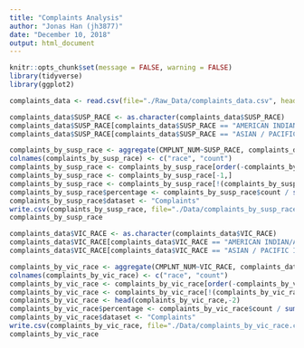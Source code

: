 ```yaml
---
title: "Complaints Analysis"
author: "Jonas Han (jh3877)"
date: "December 10, 2018"
output: html_document
---
```



```r
knitr::opts_chunk$set(message = FALSE, warning = FALSE)
library(tidyverse)
library(ggplot2)
```

```r
complaints_data <- read.csv(file="./Raw_Data/complaints_data.csv", header=TRUE, na.strings="n/a")
```

```r
complaints_data$SUSP_RACE <- as.character(complaints_data$SUSP_RACE)
complaints_data$SUSP_RACE[complaints_data$SUSP_RACE == "AMERICAN INDIAN/ALASKAN NATIVE"] <- "AMER IND"
complaints_data$SUSP_RACE[complaints_data$SUSP_RACE == "ASIAN / PACIFIC ISLANDER"] <- "ASIAN/PAC.ISL"

complaints_by_susp_race <- aggregate(CMPLNT_NUM~SUSP_RACE, complaints_data, length)
colnames(complaints_by_susp_race) <- c("race", "count")
complaints_by_susp_race <- complaints_by_susp_race[order(-complaints_by_susp_race$count),]
complaints_by_susp_race <- complaints_by_susp_race[-1,]
complaints_by_susp_race <- complaints_by_susp_race[!(complaints_by_susp_race$race=="UNKNOWN"),]
complaints_by_susp_race$percentage <- complaints_by_susp_race$count / sum(complaints_by_susp_race$count)
complaints_by_susp_race$dataset <- "Complaints"
write.csv(complaints_by_susp_race, file="./Data/complaints_by_susp_race.csv", row.names=FALSE)
complaints_by_susp_race
```

```r
complaints_data$VIC_RACE <- as.character(complaints_data$VIC_RACE)
complaints_data$VIC_RACE[complaints_data$VIC_RACE == "AMERICAN INDIAN/ALASKAN NATIVE"] <- "AMER IND"
complaints_data$VIC_RACE[complaints_data$VIC_RACE == "ASIAN / PACIFIC ISLANDER"] <- "ASIAN/PAC.ISL"

complaints_by_vic_race <- aggregate(CMPLNT_NUM~VIC_RACE, complaints_data, length)
colnames(complaints_by_vic_race) <- c("race", "count")
complaints_by_vic_race <- complaints_by_vic_race[order(-complaints_by_vic_race$count),]
complaints_by_vic_race <- complaints_by_vic_race[!(complaints_by_vic_race$race=="UNKNOWN"),]
complaints_by_vic_race <- head(complaints_by_vic_race,-2)
complaints_by_vic_race$percentage <- complaints_by_vic_race$count / sum(complaints_by_vic_race$count)
complaints_by_vic_race$dataset <- "Complaints"
write.csv(complaints_by_vic_race, file="./Data/complaints_by_vic_race.csv", row.names=FALSE)
complaints_by_vic_race

```

